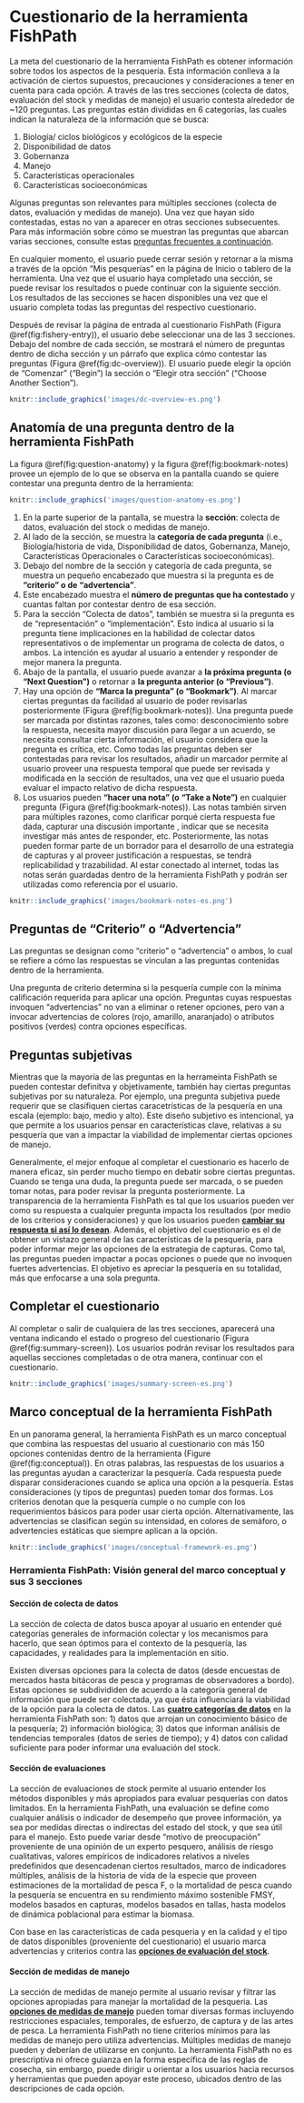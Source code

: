 # Cuestionario de la herramienta FishPath

La meta del cuestionario de la herramienta FishPath es obtener información sobre todos los aspectos de la pesquería. Esta información conlleva a la activación de ciertos supuestos, precauciones y consideraciones a tener en cuenta para cada opción. A través de las tres secciones (colecta de datos, evaluación del stock y medidas de manejo) el usuario contesta alrededor de ~120 preguntas. Las preguntas están divididas en 6 categorías, las cuales indican la naturaleza de la información que se busca:

1. Biología/ ciclos biológicos y ecológicos de la especie
2. Disponibilidad de datos
3. Gobernanza
4. Manejo 
5. Características operacionales
6. Características socioeconómicas 

Algunas preguntas son relevantes para múltiples secciones (colecta de datos, evaluación y medidas de manejo). Una vez que hayan sido contestadas, estas no van a aparecer en otras secciones subsecuentes. Para más información sobre cómo se muestran las preguntas que abarcan varias secciones, consulte estas [preguntas frecuentes a continuación](#faq-question-numbering). 

En cualquier momento, el usuario puede cerrar sesión y retornar a la misma a través de la opción “Mis pesquerías” en la página de Inicio o tablero de la herramienta. Una vez que el usuario haya completado una sección, se puede revisar los resultados o puede continuar con la siguiente sección. Los resultados de las secciones se hacen disponibles una vez que el usuario completa todas las preguntas del respectivo cuestionario.

Después de revisar la página de entrada al cuestionario FishPath (Figura \@ref(fig:fishery-entry)), el usuario debe seleccionar una de las 3 secciones. Debajo del nombre de cada sección, se mostrará el número de preguntas dentro de dicha sección y un párrafo que explica cómo contestar las preguntas (Figura \@ref(fig:dc-overview)). El usuario puede elegir la opción de “Comenzar” (“Begin”) la sección o “Elegir otra sección” (“Choose Another Section”).

```r
knitr::include_graphics('images/dc-overview-es.png')
```

## Anatomía de una pregunta dentro de la herramienta FishPath
La figura \@ref(fig:question-anatomy) y la figura \@ref(fig:bookmark-notes) provee un ejemplo de lo que se observa en la pantalla cuando se quiere contestar una pregunta dentro de la herramienta:

 ```r
knitr::include_graphics('images/question-anatomy-es.png')
```

1.	En la parte superior de la pantalla, se muestra la **sección**: colecta de datos, evaluación del stock o medidas de manejo. 
2.	Al lado de la sección, se muestra la **categoría de cada pregunta** (i.e., Biología/historia de vida, Disponibilidad de datos, Gobernanza, Manejo, Características Operacionales o Características socioeconómicas). 
3.	Debajo del nombre de la sección y categoría de cada pregunta, se muestra un pequeño encabezado que muestra si la pregunta es de **“criterio” o de “advertencia”**.
4.	Este encabezado muestra el **número de preguntas que ha contestado** y cuantas faltan por contestar dentro de esa sección. 
5.	Para la sección “Colecta de datos”, también se muestra si la pregunta es de “representación” o “implementación”. Esto indica al usuario si la pregunta tiene implicaciones en la habilidad de colectar datos representativos o de implementar un programa de colecta de datos, o ambos. La intención es ayudar al usuario a entender y responder de mejor manera la pregunta.
6. Abajo de la pantalla, el usuario puede avanzar a **la próxima pregunta (o “Next Question”)** o retornar a **la pregunta anterior (o “Previous”)**. 
7. Hay una opción de **“Marca la pregunta” (o “Bookmark”)**. Al marcar ciertas preguntas da facilidad al usuario de poder revisarlas posteriormente (Figura \@ref(fig:bookmark-notes)). Una pregunta puede ser marcada por distintas razones, tales como: desconocimiento sobre la respuesta, necesita mayor discusión para llegar a un acuerdo, se necesita consultar cierta información, el usuario considera que la pregunta es crítica, etc. Como todas las preguntas deben ser contestadas para revisar los resultados, añadir un marcador permite al usuario proveer una respuesta temporal que puede ser revisada y modificada en la sección de resultados, una vez que el usuario pueda evaluar el impacto relativo de dicha respuesta.
8.  Los usuarios pueden **“hacer una nota” (o “Take a Note”)** en cualquier pregunta (Figura \@ref(fig:bookmark-notes)). Las notas también sirven para múltiples razones, como clarificar porqué cierta respuesta fue dada, capturar una discusión importante , indicar que se necesita investigar más antes de responder, etc. Posteriormente, las notas pueden formar parte de un borrador para el desarrollo de una estrategia de capturas y al proveer justificación a respuestas, se tendrá replicabilidad y trazabilidad. Al estar conectado al internet, todas las notas serán guardadas dentro de la herramienta FishPath y podrán ser utilizadas como referencia por el usuario.
 

 ```r
knitr::include_graphics('images/bookmark-notes-es.png')
```

<!-- Criteria and Caveat Questions -->
## Preguntas de “Criterio” o “Advertencia”
Las preguntas se designan como “criterio” o “advertencia” o ambos, lo cual se refiere a cómo las respuestas se vinculan a las preguntas contenidas dentro de la herramienta.

Una pregunta de criterio determina si la pesquería cumple con la mínima calificación requerida para aplicar una opción. Preguntas cuyas respuestas invoquen “advertencias” no van a eliminar o retener opciones, pero van a invocar advertencias de colores (rojo, amarillo, anaranjado) o atributos positivos (verdes) contra opciones específicas.

<!-- Subjective Questions -->
## Preguntas subjetivas

Mientras que la mayoría de las preguntas en la herrameinta FishPath se pueden contestar definitva y objetivamente, también hay ciertas preguntas subjetivas por su naturaleza. Por ejemplo, una pregunta subjetiva puede requerir que se clasifiquen ciertas caracetrísticas de la pesquería en una escala (ejemplo: bajo, medio y alto). Este diseño subjetivo es intencional, ya que permite a los usuarios pensar en características clave, relativas a su pesquería que van a impactar la viabilidad de implementar ciertas opciones de manejo.

Generalmente, el mejor enfoque al completar el cuestionario es hacerlo de manera eficaz, sin perder mucho tiempo en debatir sobre ciertas preguntas. Cuando se tenga una duda, la pregunta puede ser marcada, o se pueden tomar notas, para poder revisar la pregunta posteriormente. La transparencia de la herramienta FishPath es tal que los usuarios pueden ver como su respuesta a cualquier pregunta impacta los resultados (por medio de los criterios y consideraciones) y que los usuarios pueden [**cambiar su respuesta si así lo desean**](#Bookmark-Influential). Además, el objetivo del cuestionario es el de obtener un vistazo general de las características de la pesquería, para poder informar mejor las opciones de la estrategia de capturas. Como tal, las preguntas pueden impactar a pocas opciones o puede que no invoquen fuertes advertencias. El objetivo es apreciar la pesquería en su totalidad, más que enfocarse a una sola pregunta.

<!-- Completing the Questionnaire -->
## Completar el cuestionario
Al completar o salir de cualquiera de las tres secciones, aparecerá una ventana indicando el estado o progreso del cuestionario (Figura \@ref(fig:summary-screen)). Los usuarios podrán revisar los resultados  para aquellas secciones completadas o de otra manera, continuar con el cuestionario.

<!-- TODO: is this the paragraph that Mariana commented on? -->
<!-- The questionnaire is periodically updated by the FishPath team to reflect the latest fisheries science. If there are any new or outstanding questions, the section will no longer display as “Complete” in the pop-up summary window (Figure \@ref(fig:summary-screen)) when returning to a fishery questionnaire. Instead, the number of new questions needing to be answered will be displayed (e.g., “45 of 46 questions answered”). For more information on questionnaire updates, please see [this FAQ below](#faq-content-updates). -->

 ```r
knitr::include_graphics('images/summary-screen-es.png')
```

<!-- FishPath Tool Conceptual Framework -->
## Marco conceptual de la herramienta FishPath
En un panorama general, la herramienta FishPath es un marco conceptual que combina las respuestas del usuario al cuestionario con más 150 opciones contenidas dentro de la herramienta (Figure \@ref(fig:conceptual)). En otras palabras, las respuestas de los usuarios a las preguntas ayudan a caracterizar la pesquería. Cada respuesta puede disparar consideraciones cuando se aplica una opción a la pesquería. Estas consideraciones (y tipos de preguntas) pueden tomar dos formas. Los criterios denotan que la pesquería cumple o no cumple con los requerimientos básicos para poder usar cierta opción. Alternativamente, las advertencias se clasifican según su intensidad, en colores de semáforo, o advertencies estáticas que siempre aplican a la opción.

<!-- TODO: update caption -->
 ```r
knitr::include_graphics('images/conceptual-framework-es.png')
```

<!-- FishPath Tool: Framework Overview of the 3 Sections  -->
### Herramienta FishPath: Visión general del marco conceptual y sus 3 secciones

<!-- Data Collection Section -->
#### Sección de colecta de datos
La sección de colecta de datos busca apoyar al usuario en entender qué categorías generales de información colectar y los mecanismos para hacerlo, que sean óptimos para el contexto de la pesquería, las capacidades, y realidades para la implementación en sitio.

Existen diversas opciones para la colecta de datos (desde encuestas de mercados hasta bitácoras de pesca y programas de observadores a bordo). Estas opciones se subdivididen de acuerdo a la categoría general de información que puede ser colectada, ya que ésta influenciará la viabilidad de la opción para la colecta de datos. Las [**cuatro categorías de datos**](#Data-Categories) en la herramienta FishPath son: 1) datos que arrojan un conocimiento básico de la pesquería; 2) información biológica; 3) datos que informan análisis de tendencias temporales (datos de series de tiempo); y 4) datos con calidad suficiente para poder informar una evaluación del stock.

<!-- Assessment Section -->
#### Sección de evaluaciones
La sección de evaluaciones de stock permite al usuario entender los métodos disponibles y más apropiados para evaluar pesquerías con datos limitados. En la herramienta FishPath, una evaluación se define como cualquier análisis o indicador de desempeño que provee información, ya sea por medidas directas o indirectas del estado del stock, y que sea útil para el manejo. Esto puede variar desde “motivo de preocupación” proveniente de una opinión de un experto pesquero, análisis de riesgo cualitativas, valores empíricos de indicadores relativos a niveles predefinidos que desencadenan ciertos resultados, marco de indicadores múltiples, análisis de la historia de vida de la especie que proveen estimaciones de la mortalidad de pesca F, o la mortalidad de pesca cuando la pesquería se encuentra en su rendimiento máximo sostenible FMSY, modelos basados en capturas, modelos basados en tallas, hasta modelos de dinámica poblacional para estimar la biomasa. 
     
Con base en las características de cada pesqueria y en la calidad y el tipo de datos disponibles (proveniente del cuestionario) el usuario marca advertencias y criterios contra las [**opciones de evaluación del stock**](#Assessment-Categories).

<!-- Management Measure Section -->
#### Sección de medidas de manejo
La sección de medidas de manejo permite al usuario revisar y filtrar las opciones apropiadas para manejar la mortalidad de la pesqueria. Las [**opciones de medidas de manejo**](#Management-Measure-Categories) pueden tomar diversas formas incluyendo restricciones espaciales, temporales, de esfuerzo, de captura y de las artes de pesca.  La herramienta FishPath no tiene criterios mínimos para las medidas de manejo pero utiliza advertencias. Múltiples medidas de manejo pueden y deberían de utilizarse en conjunto. La herramienta FishPath no es prescriptiva ni ofrece guianza en la forma específica de las reglas de cosecha, sin embargo, puede dirigir u orientar a los usuarios hacia recursos y herramientas que pueden apoyar este proceso, ubicados dentro de las descripciones de cada opción.